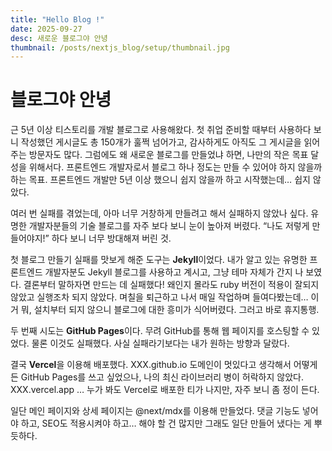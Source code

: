 ```yaml
---
title: "Hello Blog !"
date: 2025-09-27
desc: 새로운 블로그야 안녕
thumbnail: /posts/nextjs_blog/setup/thumbnail.jpg
---
```


# 블로그야 안녕

근 5년 이상 티스토리를 개발 블로그로 사용해왔다. 첫 취업 준비할 때부터 사용하다 보니 작성했던 게시글도 총 150개가 훌쩍 넘어가고, 감사하게도 아직도 그 게시글을 읽어주는 방문자도 많다.
그럼에도 왜 새로운 블로그를 만들었냐 하면, 나만의 작은 목표 달성을 위해서다. 프론트엔드 개발자로서 블로그 하나 정도는 만들 수 있어야 하지 않을까 하는 목표.
프론트엔드 개발만 5년 이상 했으니 쉽지 않을까 하고 시작했는데… 쉽지 않았다.

여러 번 실패를 겪었는데, 아마 너무 거창하게 만들려고 해서 실패하지 않았나 싶다. 유명한 개발자분들의 기술 블로그를 자주 보다 보니 눈이 높아져 버렸다. “나도 저렇게 만들어야지!” 하다 보니 너무 방대해져 버린 것.

첫 블로그 만들기 실패를 맛보게 해준 도구는 **Jekyll**이었다. 내가 알고 있는 유명한 프론트엔드 개발자분도 Jekyll 블로그를 사용하고 계시고, 그냥 테마 자체가 간지 나 보였다.
결론부터 말하자면 만드는 데 실패했다! 왜인지 몰라도 ruby 버전이 적용이 잘되지 않았고 실행조차 되지 않았다.
며칠을 퇴근하고 나서 매일 작업하며 들여다봤는데… 이거 뭐, 설치부터 되지 않으니 블로그에 대한 흥미가 식어버렸다. 그러고 바로 휴지통행.

두 번째 시도는 **GitHub Pages**이다. 무려 GitHub를 통해 웹 페이지를 호스팅할 수 있었다. 물론 이것도 실패했다. 사실 실패라기보다는 내가 원하는 방향과 달랐다.

결국 **Vercel**을 이용해 배포했다. XXX.github.io 도메인이 멋있다고 생각해서 어떻게든 GitHub Pages를 쓰고 싶었으나, 나의 최신 라이브러리 병이 허락하지 않았다.
XXX.vercel.app … 누가 봐도 Vercel로 배포한 티가 나지만, 자주 보니 좀 정이 든다.

일단 메인 페이지와 상세 페이지는 @next/mdx를 이용해 만들었다. 댓글 기능도 넣어야 하고, SEO도 적용시켜야 하고… 해야 할 건 많지만 그래도 일단 만들어 냈다는 게 뿌듯하다.
